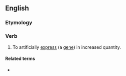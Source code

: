 ==English==

===Etymology===
{{prefix|en|over|express}}

===Verb===
{{en-verb|es}}

# {{lb|en|genetics|transitive}} To artificially [[express]] (a [[gene]]) in increased quantity.

====Related terms====
* {{l|en|overexpression}}